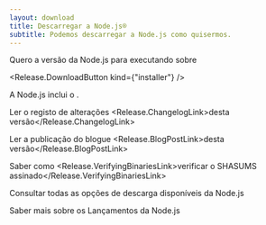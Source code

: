 ```yaml
---
layout: download
title: Descarregar a Node.js®
subtitle: Podemos descarregar a Node.js como quisermos.
---
```


<section>
  Quero a versão <Release.VersionDropdown /> da Node.js para <Release.OperatingSystemDropdown exclude={["LINUX", "AIX"]} /> executando sobre <Release.BitnessDropdown />

  <Release.DownloadButton kind={"installer"} />
</section>

<section>
  A Node.js inclui o <Release.NpmLink />.

  Ler o registo de alterações <Release.ChangelogLink>desta versão</Release.ChangelogLink>

  Ler a publicação do blogue <Release.BlogPostLink>desta versão</Release.BlogPostLink>

  Saber como <Release.VerifyingBinariesLink>verificar o SHASUMS assinado</Release.VerifyingBinariesLink>

  Consultar todas as <LinkWithArrow href="https://nodejs.org/dist/"> opções de descarga disponíveis </LinkWithArrow> da Node.js

  Saber mais sobre os <LinkWithArrow href="about/previous-releases"> Lançamentos da Node.js </LinkWithArrow>
</section>
